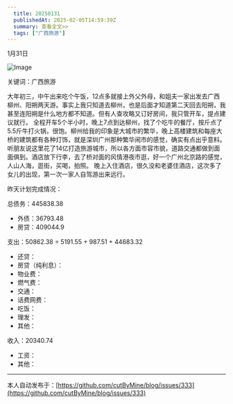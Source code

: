 ```yaml
---
  title: 20250131
  publishedAt: 2025-02-05T14:59:39Z
  summary: 查看全文>>
  tags: ["广西旅游"]
---
```


1月31日 

![Image](https://github.com/user-attachments/assets/26754513-bedf-458f-a781-05dfdefb960a)

关键词：广西旅游

大年初三，中午出来吃个午饭，12点多就接上外父外母，和姐夫一家出发去广西柳州、阳朔两天游。事实上我只知道去柳州，也是后面才知道第二天回去阳朔，我甚至连阳朔是什么地方都不知道。但有人查攻略又订好房间，我只管开车，提点建议就行。
全程开车5个半小时，晚上7点到达柳州，找了个吃牛的餐厅，按斤点了5.5斤牛打火锅，很饱。柳州给我的印象是大城市的繁华，晚上高楼建筑和每座大桥的建筑都有各种灯饰，就是深圳广州那种繁华闹市的感觉，确实有点出乎意料。听朋友说这里花了14亿打造旅游城市，所以各方面市容市貌，道路交通都做到面面俱到。酒店放下行李，去了桥对面的风情港夜市逛，好一个广州北京路的感觉，人山人海，逛街，买喝，拍照。
晚上入住酒店，很久没和老婆住酒店，这次多了女儿的出现，第一次一家人自驾游出来远行。

昨天计划完成情况：

总债务：445838.38
- 外债：36793.48
- 房贷：409044.9

支出：50862.38 = 5191.55 + 987.51 + 44683.32
- 还贷：
- 房贷（纯利息）：
- 物业费：
- 燃气费：
- 交通：
- 话费网费：
- 吃饭：
- 理发：
- 其他：

收入：20340.74
- 工资：
- 其他：


---
本人自动发布于：[https://github.com/cutByMine/blog/issues/333](https://github.com/cutByMine/blog/issues/333)
